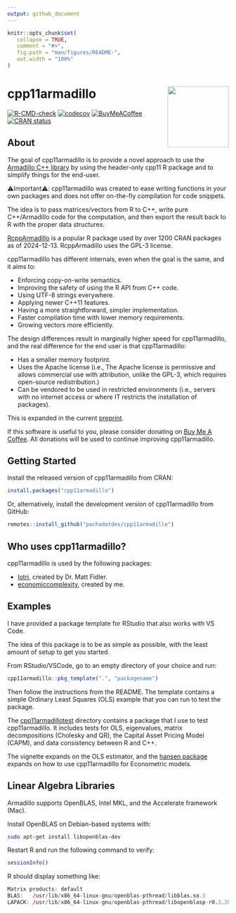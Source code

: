 ```yaml
---
output: github_document
---
```


<!-- README.md is generated from README.Rmd. Please edit that file -->

```r
knitr::opts_chunk$set(
   collapse = TRUE,
   comment = "#>",
   fig.path = "man/figures/README-",
   out.width = "100%"
)
```

# cpp11armadillo <img src="man/figures/logo.svg" align="right" height="139" alt="" />

<!-- badges: start -->
[![R-CMD-check](https://github.com/pachadotdev/cpp11armadillo/actions/workflows/R-CMD-check.yaml/badge.svg)](https://github.com/pachadotdev/cpp11armadillo/actions/workflows/R-CMD-check.yaml)
[![codecov](https://codecov.io/gh/pachadotdev/cpp11armadillo/graph/badge.svg?token=mWfiUCgfNu)](https://app.codecov.io/gh/pachadotdev/cpp11armadillo)
[![BuyMeACoffee](https://raw.githubusercontent.com/pachadotdev/buymeacoffee-badges/main/bmc-donate-white.svg)](https://buymeacoffee.com/pacha)
[![CRAN status](https://www.r-pkg.org/badges/version/cpp11armadillo)](https://CRAN.R-project.org/package=cpp11armadillo)
<!-- badges: end -->

## About

The goal of cpp11armadillo is to provide a novel approach to use the [Armadillo
C++ library](https://arma.sourceforge.net/docs.html) by using the header-only
cpp11 R package and to simplify things for the end-user.

⚠️Important⚠️: cpp11armadillo was created to ease writing functions in your own
packages and does not offer on-the-fly compilation for code snippets.

The idea is to pass matrices/vectors from R to C++, write pure C++/Armadillo
code for the computation, and then export the result back to R with the proper
data structures.

[RcppArmadillo](https://cran.r-project.org/package=RcppArmadillo) is a
popular R package used by over 1200 CRAN packages as of 2024-12-13.
RcppArmadillo uses the GPL-3 license.

cpp11armadillo has different internals, even when the goal is the same, and it
aims to:

* Enforcing copy-on-write semantics.
* Improving the safety of using the R API from C++ code.
* Using UTF-8 strings everywhere.
* Applying newer C++11 features.
* Having a more straightforward, simpler implementation.
* Faster compilation time with lower memory requirements.
* Growing vectors more efficiently.

The design differences result in marginally higher speed for cpp11armadillo, and
the real difference for the end user is that cpp11armadillo:

* Has a smaller memory footprint.
* Uses the Apache license (i.e., The Apache license is permissive and allows
  commercial use with attribution, unlike the GPL-3, which requires open-source
  redistribution.)
* Can be vendored to be used in restricted environments (i.e., servers with no
   internet access or where IT restricts the installation of packages).

This is expanded in the current [preprint](https://arxiv.org/abs/2408.11074).

If this software is useful to you, please consider donating on
[Buy Me A Coffee](https://buymeacoffee.com/pacha). All donations will
be used to continue improving cpp11armadillo.

## Getting Started

Install the released version of cpp11armadillo from CRAN:

``` r
install.packages("cpp11armadillo")
```

Or, alternatively, install the development version of cpp11armadillo from
GitHub:

``` r
remotes::install_github("pachadotdev/cpp11armadillo")
```

## Who uses cpp11armadillo?

cpp11armadillo is used by the following packages:

* [lotri](https://github.com/nlmixr2/lotri), created by Dr. Matt Fidler.
* [economiccomplexity](https://github.com/pachadotdev/economiccomplexity),
   created by me.

## Examples

I have provided a package template for RStudio that also works with VS Code.

The idea of this package is to be as simple as possible, with the least amount
of setup to get you started.

From RStudio/VSCode, go to an empty directory of your choice and run:

```r
cpp11armadillo::pkg_template(".", "packagename")
```

Then follow the instructions from the README. The template contains a simple
Ordinary Least Squares (OLS) example that you can run to test the package.

The [cpp11armadillotest](https://github.com/pachadotdev/cpp11armadillo/tree/main/cpp11armadillotest)
directory contains a package that I use to test cpp11armadillo. It includes
tests for OLS, eigenvalues, matrix decompositions (Cholesky and QR), the Capital
Asset Pricing Model (CAPM), and data consistency between R and C++.

The vignette expands on the OLS estimator, and the
[hansen package](https://pacha.dev/hansen/) expands on how to use cpp11armadillo
for Econometric models.

## Linear Algebra Libraries

Armadillo supports OpenBLAS, Intel MKL, and the Accelerate framework (Mac).

Install OpenBLAS on Debian-based systems with:

```bash
sudo apt-get install libopenblas-dev
```

Restart R and run the following command to verify:

```r
sessionInfo()
```

R should display something like:

```r
Matrix products: default
BLAS:   /usr/lib/x86_64-linux-gnu/openblas-pthread/libblas.so.3 
LAPACK: /usr/lib/x86_64-linux-gnu/openblas-pthread/libopenblasp-r0.3.20.so; LAPACK version 3.10.0
```
